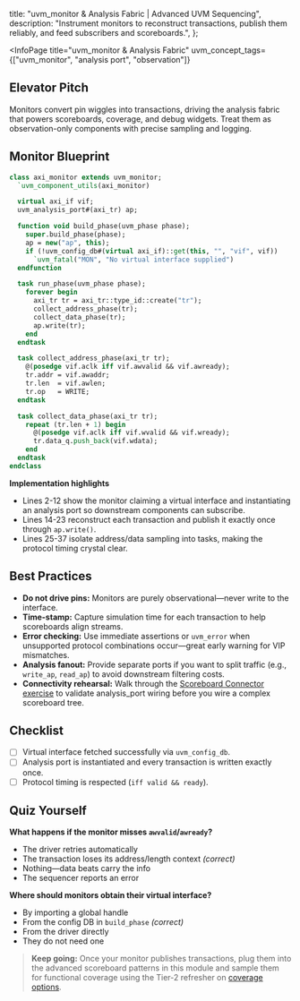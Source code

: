 
  title: "uvm_monitor & Analysis Fabric | Advanced UVM Sequencing",
  description: "Instrument monitors to reconstruct transactions, publish them reliably, and feed subscribers and scoreboards.",
};

<InfoPage
  title="uvm_monitor & Analysis Fabric"
  uvm_concept_tags={["uvm_monitor", "analysis port", "observation"]}
>

  ## Elevator Pitch

  Monitors convert pin wiggles into transactions, driving the analysis fabric that powers scoreboards, coverage, and debug widgets. Treat them as observation-only components with precise sampling and logging.

  ## Monitor Blueprint

  ```systemverilog
  class axi_monitor extends uvm_monitor;
    `uvm_component_utils(axi_monitor)

    virtual axi_if vif;
    uvm_analysis_port#(axi_tr) ap;

    function void build_phase(uvm_phase phase);
      super.build_phase(phase);
      ap = new("ap", this);
      if (!uvm_config_db#(virtual axi_if)::get(this, "", "vif", vif))
        `uvm_fatal("MON", "No virtual interface supplied")
    endfunction

    task run_phase(uvm_phase phase);
      forever begin
        axi_tr tr = axi_tr::type_id::create("tr");
        collect_address_phase(tr);
        collect_data_phase(tr);
        ap.write(tr);
      end
    endtask

    task collect_address_phase(axi_tr tr);
      @(posedge vif.aclk iff vif.awvalid && vif.awready);
      tr.addr = vif.awaddr;
      tr.len  = vif.awlen;
      tr.op   = WRITE;
    endtask

    task collect_data_phase(axi_tr tr);
      repeat (tr.len + 1) begin
        @(posedge vif.aclk iff vif.wvalid && vif.wready);
        tr.data_q.push_back(vif.wdata);
      end
    endtask
  endclass
  ```

  **Implementation highlights**
  - Lines 2-12 show the monitor claiming a virtual interface and instantiating an analysis port so downstream components can subscribe.
  - Lines 14-23 reconstruct each transaction and publish it exactly once through `ap.write()`.
  - Lines 25-37 isolate address/data sampling into tasks, making the protocol timing crystal clear.

  ## Best Practices

  - **Do not drive pins:** Monitors are purely observational—never write to the interface.
  - **Time-stamp:** Capture simulation time for each transaction to help scoreboards align streams.
  - **Error checking:** Use immediate assertions or `uvm_error` when unsupported protocol combinations occur—great early warning for VIP mismatches.
  - **Analysis fanout:** Provide separate ports if you want to split traffic (e.g., `write_ap`, `read_ap`) to avoid downstream filtering costs.
  - **Connectivity rehearsal:** Walk through the [Scoreboard Connector exercise](/exercises/scoreboard-connector) to validate analysis_port wiring before you wire a complex scoreboard tree.

  ## Checklist

  - [ ] Virtual interface fetched successfully via `uvm_config_db`.
  - [ ] Analysis port is instantiated and every transaction is written exactly once.
  - [ ] Protocol timing is respected (`iff valid && ready`).

  ## Quiz Yourself

  **What happens if the monitor misses `awvalid`/`awready`?**
  - The driver retries automatically
  - The transaction loses its address/length context *(correct)*
  - Nothing—data beats carry the info
  - The sequencer reports an error

  **Where should monitors obtain their virtual interface?**
  - By importing a global handle
  - From the config DB in `build_phase` *(correct)*
  - From the driver directly
  - They do not need one

  > **Keep going:** Once your monitor publishes transactions, plug them into the advanced scoreboard patterns in this module and sample them for functional coverage using the Tier-2 refresher on [coverage options](/curriculum/T2_Intermediate/I-SV-3_Functional_Coverage/coverage-options).

</InfoPage>
